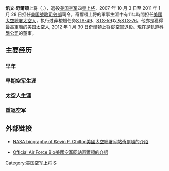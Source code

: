 {{宇航员信息框
| 姓名                  = 凱文·奇爾頓
| 照片                  = Kevin P. Chilton.jpg
| 标题                  = 第7任美国战略司令部司令
| 国籍                  = {{flagicon|USA}} [[美国|美国]]
| 状态                  = 退役
| 出生日期          = 1954年11月3日
| 出生地点          = [[加利福尼亞州|加利福尼亞州]][[洛杉磯|洛杉磯]]
| 军阶                  = [[上将|上将]]（[[美国空军|美国空军]]）
| 之前职业          = [[试飞员|试飞员]]，[[太空人|太空人]]
| 选择                  = [[第12组宇航员|第12组宇航员]]
| 太空时间          = 29天8小时22分钟
| 任务                  = [[STS-49|STS-49]], [[STS-59|STS-59]], [[STS-76|STS-76]]
| 任务徽章          = [[Image:Sts-49-patch.png|30px]][[Image:STS-59_patch.svg|30px]][[Image:Sts-76-patch.png|30px]]
|}}

'''凱文·奇爾頓'''上将（{{lang-en|Kevin P. Chilton}}，{{bd|1954年|11月3日|||CatIdx=C. Robert Kehler}}），退役[[美国空军|美国空军]]四星[[上將|上將]]，2007 年 10 月 3 日至 2011 年 1 月 28 日担任[[战略司令部|美国战略司令部]]司令。奇爾頓上将的軍事生涯中有11年時間担任[[美國太空總署|美國太空總署]][[太空人|太空人]]，执行过穿梭機任务[[STS-49|STS-49]]、[[STS-59|STS-59]]以及[[STS-76|STS-76]]。他亦是獲得最高軍階的[[美国|美国]][[太空人|太空人]], 2012 年 1 月 30 日奇爾頓上将從空軍退役。現在是[[軌道科學公司|軌道科學公司]]的董事。

==主要经历==

===早年===

===早期空军生涯===

===太空人生涯===

===重返空军===

==外部链接==
*{{En icon}}[http://www.jsc.nasa.gov/Bios/htmlbios/chilton.html NASA biography of Kevin P. Chilton美國太空總署网站奇爾頓的介绍]{{Wayback|url=http://www.jsc.nasa.gov/Bios/htmlbios/chilton.html |date=20130217173553 }}
*{{En icon}}[https://archive.is/20120722014813/http://www.af.mil/information/bios/bio.asp?bioID=4997 Official Air Force Bio美國空军网站奇爾頓的介绍]

{{宇航员小作品}}

[[Category:美国空军上将|Category:美国空军上将]]
[[Category:美国宇航员|S]]